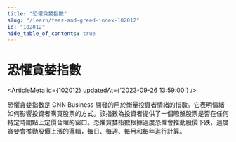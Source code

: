 ```yaml
---
title: "恐懼貪婪指數"
slug: "/learn/fear-and-greed-index-102012"
id: "102012"
hide_table_of_contents: true
---
```



# 恐懼貪婪指數

<ArticleMeta id={102012} updatedAt={'2023-09-26 13:59:00'} />
<div className='border-solid border-b border-t-0 my-4 border-[var(--ifm-color-gray-300)]' />

恐懼貪婪指數是 CNN Business 開發的用於衡量投資者情緒的指數。它表明情緒如何影響投資者購買股票的方式。該指數為投資者提供了一個瞭解股票是否在任何特定時間點上定價合理的窗口。恐懼貪婪指數根據過度恐懼會推動股價下跌，過度貪婪會推動股價上漲的邏輯，每日、每週、每月和每年進行計算。
